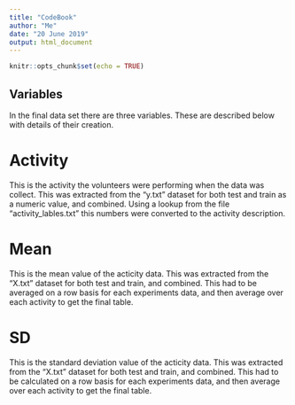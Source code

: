 ```yaml
---
title: "CodeBook"
author: "Me"
date: "20 June 2019"
output: html_document
---
```


```r
knitr::opts_chunk$set(echo = TRUE)
```

## Variables

In the final data set there are three variables.
These are described below with details of their creation.

# Activity

This is the activity the volunteers were performing when the data was collect.
This was extracted from the "y.txt" dataset for both test and train as a numeric value, and combined.
Using a lookup from the file "activity_lables.txt" this numbers were converted to the activity description.

# Mean

This is the mean value of the acticity data.
This was extracted from the "X.txt" dataset for both test and train, and combined.
This had to be averaged on a row basis for each experiments data, and then average over each activity to get the final table.

# SD

This is the standard deviation value of the acticity data.
This was extracted from the "X.txt" dataset for both test and train, and combined.
This had to be calculated on a row basis for each experiments data, and then average over each activity to get the final table.


